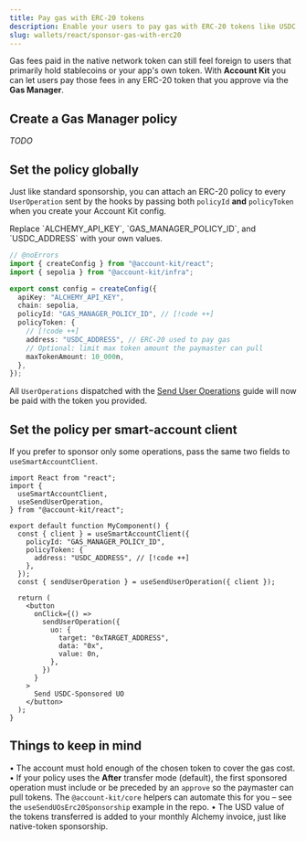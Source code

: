 ```yaml
---
title: Pay gas with ERC-20 tokens
description: Enable your users to pay gas with ERC-20 tokens like USDC via Gas Manager
slug: wallets/react/sponsor-gas-with-erc20
---
```


Gas fees paid in the native network token can still feel foreign to users that primarily hold stablecoins or your app's own token. With **Account Kit** you can let users pay those fees in any ERC-20 token that you approve via the **Gas Manager**.

## Create a Gas Manager policy

_TODO_

## Set the policy globally

Just like standard sponsorship, you can attach an ERC-20 policy to every `UserOperation` sent by the hooks by passing both `policyId` **and** `policyToken` when you create your Account Kit config.

<Tip>
  Replace `ALCHEMY_API_KEY`, `GAS_MANAGER_POLICY_ID`, and `USDC_ADDRESS` with
  your own values.
</Tip>

```ts twoslash config.ts
// @noErrors
import { createConfig } from "@account-kit/react";
import { sepolia } from "@account-kit/infra";

export const config = createConfig({
  apiKey: "ALCHEMY_API_KEY",
  chain: sepolia,
  policyId: "GAS_MANAGER_POLICY_ID", // [!code ++]
  policyToken: {
    // [!code ++]
    address: "USDC_ADDRESS", // ERC-20 used to pay gas
    // Optional: limit max token amount the paymaster can pull
    maxTokenAmount: 10_000n,
  },
});
```

All `UserOperations` dispatched with the [Send User Operations](/wallets/react/send-user-operations) guide will now be paid with the token you provided.

## Set the policy per smart-account client

If you prefer to sponsor only some operations, pass the same two fields to `useSmartAccountClient`.

```tsx twoslash
import React from "react";
import {
  useSmartAccountClient,
  useSendUserOperation,
} from "@account-kit/react";

export default function MyComponent() {
  const { client } = useSmartAccountClient({
    policyId: "GAS_MANAGER_POLICY_ID",
    policyToken: {
      address: "USDC_ADDRESS", // [!code ++]
    },
  });
  const { sendUserOperation } = useSendUserOperation({ client });

  return (
    <button
      onClick={() =>
        sendUserOperation({
          uo: {
            target: "0xTARGET_ADDRESS",
            data: "0x",
            value: 0n,
          },
        })
      }
    >
      Send USDC-Sponsored UO
    </button>
  );
}
```

## Things to keep in mind

• The account must hold enough of the chosen token to cover the gas cost.
• If your policy uses the **After** transfer mode (default), the first sponsored operation must include or be preceded by an `approve` so the paymaster can pull tokens. The `@account-kit/core` helpers can automate this for you – see the `useSendUOsErc20Sponsorship` example in the repo.
• The USD value of the tokens transferred is added to your monthly Alchemy invoice, just like native-token sponsorship.

